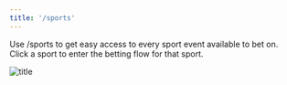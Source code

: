 ```yaml
---
title: '/sports'
---
```


Use /sports to get easy access to every sport event available to bet on. Click a sport to enter the betting flow for that sport.

![title](/images/sports_example.png)